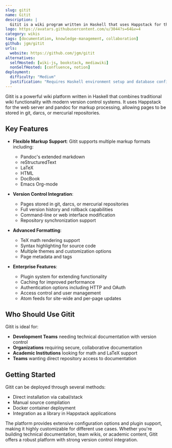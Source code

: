 ```yaml
---
slug: gitit
name: Gitit
description: |
  Gitit is a wiki program written in Haskell that uses Happstack for the web server and pandoc for markup processing, with pages stored in git, darcs, or mercurial repositories.
logo: https://avatars.githubusercontent.com/u/3044?s=64&v=4
category: wikis
tags: [documentation, knowledge-management, collaboration]
github: jgm/gitit
urls:
  website: https://github.com/jgm/gitit
alternatives:
  selfHosted: [wiki-js, bookstack, mediawiki]
  nonSelfHosted: [confluence, notion]
deployment:
  difficulty: "Medium"
  justification: "Requires Haskell environment setup and database configuration. Docker deployment available but configuration needed for advanced features."
---
```


Gitit is a powerful wiki platform written in Haskell that combines traditional
wiki functionality with modern version control systems. It uses Happstack for
the web server and pandoc for markup processing, allowing pages to be stored in
git, darcs, or mercurial repositories.

## Key Features

- **Flexible Markup Support**: Gitit supports multiple markup formats including:

  - Pandoc's extended markdown
  - reStructuredText
  - LaTeX
  - HTML
  - DocBook
  - Emacs Org-mode

- **Version Control Integration**:

  - Pages stored in git, darcs, or mercurial repositories
  - Full version history and rollback capabilities
  - Command-line or web interface modification
  - Repository synchronization support

- **Advanced Formatting**:

  - TeX math rendering support
  - Syntax highlighting for source code
  - Multiple themes and customization options
  - Page metadata and tags

- **Enterprise Features**:
  - Plugin system for extending functionality
  - Caching for improved performance
  - Authentication options including HTTP and OAuth
  - Access control and user management
  - Atom feeds for site-wide and per-page updates

## Who Should Use Gitit

Gitit is ideal for:

- **Development Teams** needing technical documentation with version control
- **Organizations** requiring secure, collaborative documentation
- **Academic Institutions** looking for math and LaTeX support
- **Teams** wanting direct repository access to documentation

## Getting Started

Gitit can be deployed through several methods:

- Direct installation via cabal/stack
- Manual source compilation
- Docker container deployment
- Integration as a library in Happstack applications

The platform provides extensive configuration options and plugin support,
making it highly customizable for different use cases. Whether you're
building technical documentation, team wikis, or academic content, Gitit
offers a robust platform with strong version control integration.

